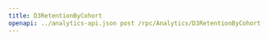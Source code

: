 ---
title: D3RetentionByCohort
openapi: ../analytics-api.json post /rpc/Analytics/D3RetentionByCohort
---
